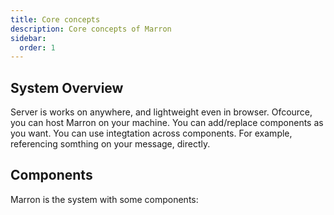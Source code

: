 ```yaml
---
title: Core concepts
description: Core concepts of Marron
sidebar:
  order: 1
---
```


## System Overview
<CardGrid>
    <Card title='Multiplatform and Lightweight'>
        Server is works on anywhere, and lightweight even in browser.
        Ofcource, you can host Marron on your machine.
    </Card>
    <Card title='Plug and Play'>
        You can add/replace components as you want.
    </Card>
    <Card title='Integrate across components'>
        You can use integtation across components.
        For example, referencing somthing on your message, directly.
    </Card>
</CardGrid>

## Components

Marron is the system with some components:

<LinkCard title="Core & Auth"
    href="../../components/core/"
    description='Core of Marron. Authentication and Plugin system to integrating with other component.'
/>

<LinkCard title="Machine and Network(WIP)"
    href="../../components/machine/"
    description='Physical Machine and other material management'
/>

<LinkCard title="Project(WIP)"
    href="../../components/project/"
    description="Project management"
/>

<LinkCard title="Files(WIP)"
    href="../../components/files/"
    description="File Management(Including viewer/editor, history management)"
/>

<LinkCard title="Messaging(Mail & Chat)(WIP)"
    href="../../components/messaging/"
    description="Messaging with other users."
/>